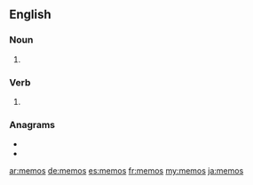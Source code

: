 ==English==

===Noun===
{{head|en|noun plural form}}

# {{plural of|memo|lang=en}}

===Verb===
{{head|en|verb form}}

# {{en-third-person singular of|memo}}

===Anagrams===
* {{l|en|momes}}
* {{l|en|Somme}}

[[ar:memos]]
[[de:memos]]
[[es:memos]]
[[fr:memos]]
[[my:memos]]
[[ja:memos]]